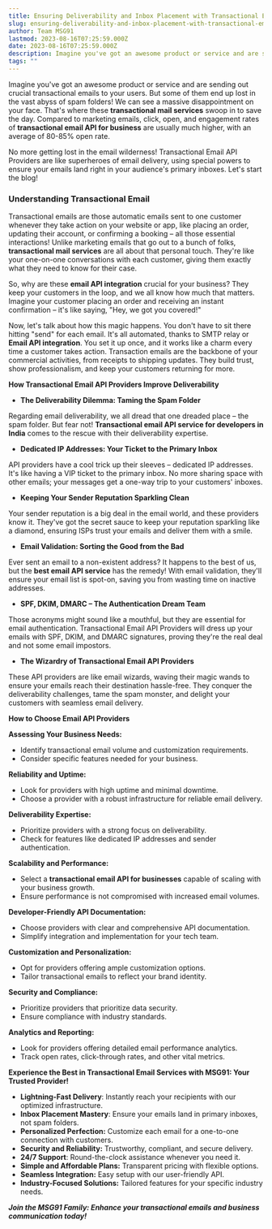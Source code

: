 ```yaml
---
title: Ensuring Deliverability and Inbox Placement with Transactional Email API Providers
slug: ensuring-deliverability-and-inbox-placement-with-transactional-email-api-providers
author: Team MSG91
lastmod: 2023-08-16T07:25:59.000Z
date: 2023-08-16T07:25:59.000Z
description: Imagine you've got an awesome product or service and are sending out crucial transactional emails to your users. But some of them end up lost in the vast abyss of spam folders! We can see a massive disappointment on your face. That's where these **transactional mail services** swoop in to save the day. Compared to marketing emails, click, open, and engagement rates of **transactional email API for business** are usually much higher, with an average of 80-85% open rate.
tags: ""
---
```


Imagine you've got an awesome product or service and are sending out crucial transactional emails to your users. But some of them end up lost in the vast abyss of spam folders! We can see a massive disappointment on your face. That's where these **transactional mail services** swoop in to save the day. Compared to marketing emails, click, open, and engagement rates of **transactional email API for business** are usually much higher, with an average of 80-85% open rate.

No more getting lost in the email wilderness! Transactional Email API Providers are like superheroes of email delivery, using special powers to ensure your emails land right in your audience's primary inboxes. Let's start the blog!

### Understanding Transactional Email

Transactional emails are those automatic emails sent to one customer whenever they take action on your website or app, like placing an order, updating their account, or confirming a booking – all those essential interactions! Unlike marketing emails that go out to a bunch of folks, **transactional mail services** are all about that personal touch. They're like your one-on-one conversations with each customer, giving them exactly what they need to know for their case.

So, why are these **email API integration** crucial for your business? They keep your customers in the loop, and we all know how much that matters. Imagine your customer placing an order and receiving an instant confirmation – it's like saying, "Hey, we got you covered!"

Now, let's talk about how this magic happens. You don't have to sit there hitting "send" for each email. It's all automated, thanks to SMTP relay or **Email API integration**. You set it up once, and it works like a charm every time a customer takes action. Transaction emails are the backbone of your commercial activities, from receipts to shipping updates. They build trust, show professionalism, and keep your customers returning for more.

**How Transactional Email API Providers Improve Deliverability**

* **The Deliverability Dilemma: Taming the Spam Folder**

Regarding email deliverability, we all dread that one dreaded place – the spam folder. But fear not! **Transactional email API service for developers in India** comes to the rescue with their deliverability expertise.

* **Dedicated IP Addresses: Your Ticket to the Primary Inbox**

API providers have a cool trick up their sleeves – dedicated IP addresses. It's like having a VIP ticket to the primary inbox. No more sharing space with other emails; your messages get a one-way trip to your customers' inboxes.

* **Keeping Your Sender Reputation Sparkling Clean**

Your sender reputation is a big deal in the email world, and these providers know it. They've got the secret sauce to keep your reputation sparkling like a diamond, ensuring ISPs trust your emails and deliver them with a smile.

* **Email Validation: Sorting the Good from the Bad**

Ever sent an email to a non-existent address? It happens to the best of us, but the **best email API service** has the remedy! With email validation, they'll ensure your email list is spot-on, saving you from wasting time on inactive addresses.

* **SPF, DKIM, DMARC – The Authentication Dream Team**

Those acronyms might sound like a mouthful, but they are essential for email authentication. Transactional Email API Providers will dress up your emails with SPF, DKIM, and DMARC signatures, proving they're the real deal and not some email impostors.

* **The Wizardry of Transactional Email API Providers**

These API providers are like email wizards, waving their magic wands to ensure your emails reach their destination hassle-free. They conquer the deliverability challenges, tame the spam monster, and delight your customers with seamless email delivery.

**How to Choose Email API Providers**

**Assessing Your Business Needs:**

* Identify transactional email volume and customization requirements.
* Consider specific features needed for your business.

**Reliability and Uptime:**

* Look for providers with high uptime and minimal downtime.
* Choose a provider with a robust infrastructure for reliable email delivery.

**Deliverability Expertise:**

* Prioritize providers with a strong focus on deliverability.
* Check for features like dedicated IP addresses and sender authentication.

**Scalability and Performance:**

* Select a **transactional email API for businesses** capable of scaling with your business growth.
* Ensure performance is not compromised with increased email volumes.

**Developer-Friendly API Documentation:**

* Choose providers with clear and comprehensive API documentation.
* Simplify integration and implementation for your tech team.

**Customization and Personalization:**

* Opt for providers offering ample customization options.
* Tailor transactional emails to reflect your brand identity.

**Security and Compliance:**

* Prioritize providers that prioritize data security.
* Ensure compliance with industry standards.

**Analytics and Reporting:**

* Look for providers offering detailed email performance analytics.
* Track open rates, click-through rates, and other vital metrics.

**Experience the Best in Transactional Email Services with MSG91: Your Trusted Provider!**

* **Lightning-Fast Delivery**: Instantly reach your recipients with our optimized infrastructure.
* **Inbox Placement Mastery**: Ensure your emails land in primary inboxes, not spam folders.
* **Personalized Perfection:** Customize each email for a one-to-one connection with customers.
* **Security and Reliability:** Trustworthy, compliant, and secure delivery.
* **24/7 Support**: Round-the-clock assistance whenever you need it.
* **Simple and Affordable Plans:** Transparent pricing with flexible options.
* **Seamless Integration:** Easy setup with our user-friendly API.
* **Industry-Focused Solutions:** Tailored features for your specific industry needs.

***Join the MSG91 Family: Enhance your transactional emails and business communication today!***

  


  


  


